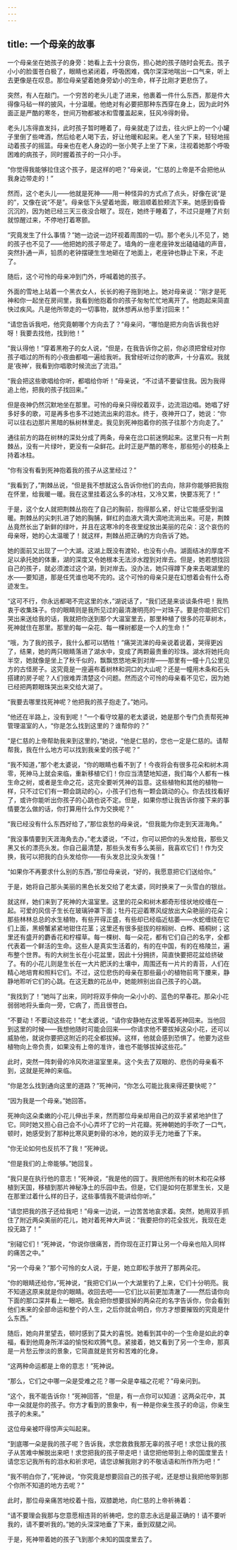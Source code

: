 ```yaml
---
---
---
```

title: 一个母亲的故事
---



一个母亲坐在她孩子的身旁：她看上去十分哀伤，担心她的孩子随时会死去。孩子小小的脸蛋苍白极了，眼睛也紧闭着，呼吸困难，偶尔深深地喘出一口气来，听上去更像是在叹息。那位母亲望着她身旁幼小的生命，样子比刚才更悲伤了。

突然，有人在敲门。一个穷苦的老头儿走了进来，他裹着一件什么东西，那是件大得像马毡一样的披风，十分温暖。他绝对有必要把那种东西穿在身上，因为此时外面正是严酷的寒冬，世间万物都被冰和雪覆盖起来，狂风冷得刺骨。

老头儿冻得直发抖，此时孩子暂时睡着了，母亲就走了过去，往火炉上的一个小罐子里倒了些啤酒，然后给老人喝下去，好让他暖和起来。老人坐了下来，轻轻地摇动着孩子的摇篮。母亲也在老人身边的一张小凳子上坐了下来，注视着她那个呼吸困难的病孩子，同时握着孩子的一只小手。

“你觉得我能够拉住这个孩子，是这样的吧？”母亲说，“仁慈的上帝是不会把他从我身边带走的！”

然而，这个老头儿——他就是死神——用一种怪异的方式点了点头，好像在说“是的”，又像在说“不是”。母亲低下头望着地面，眼泪顺着脸颊流下来。她感到昏昏沉沉的，因为她已经三天三夜没合眼了。现在，她终于睡着了，不过只是睡了片刻就惊醒过来，不停地打着寒颤。

“究竟发生了什么事情？”她一边说一边环视着周围的一切。那个老头儿不见了，她的孩子也不见了——他把她的孩子带走了。墙角的一座老座钟发出磕磕磕的声音，突然扑通一声，铅质的老钟摆硬生生地砸在了地面上，老座钟也静止下来，不走了。

随后，这个可怜的母亲冲到门外，呼喊着她的孩子。

外面的雪地上站着一个黑衣女人，长长的袍子拖到地上。她对母亲说：“刚才是死神和你一起坐在房间里，我看到他抱着你的孩子匆匆忙忙地离开了。他跑起来简直快过疾风。凡是他所带走的一切事物，就休想再从他手里讨回来！”

“请您告诉我吧，他究竟朝哪个方向去了？”母亲问，“哪怕是把方向告诉我也好呀！我要去找他，找到他！”

“我认得他！”穿着黑袍子的女人说，“但是，在我告诉你之前，你必须把曾经对你孩子唱过的所有的小夜曲都唱一遍给我听。我曾经听过你的歌声，十分喜欢。我就是‘夜神’，我看到你唱歌时候流出了流泪。”

“我会把这些歌唱给你听，都唱给你听！”母亲说，“不过请不要留住我。因为我得追上他，把我的孩子找回来。”

但是夜神仍然沉默地坐在那里。可怜的母亲只得绞着双手，边流泪边唱。她唱了好多好多的歌，可是再多也多不过她流出来的泪水。终于，夜神开口了，她说：“你可以往右边那片黑暗的枞树林里走。我见到死神抱着你的孩子往那个方向走了。”

通往前方的路在树林的深处分成了两条，母亲在岔口前迷惘起来。这里只有一片荆棘丛，没有一片绿叶，更没有一朵鲜花。此时正是严酷的寒冬，那些短小的枝条上持着冰柱。

“你有没有看到死神抱着我的孩子从这里经过？”

“我看到了，”荆棘丛说，“但是我不想就这么告诉你他们的去向，除非你能够把我抱在怀里，给我暖一暖。我在这里挂着这么多的冰柱，又冷又累，快要冻死了！”

于是，这个女人就把荆棘丛抱在了自己的胸前，抱得那么紧，好让它能感受到温暖。荆棘丛的尖刺扎进了她的胸脯，鲜红的血液大滴大滴地流淌出来。可是，荆棘丛竟然长出了新鲜的绿叶，并且在这寒冷的冬夜里绽放出美丽的花朵：这个哀伤的母亲呀，她的心太温暖了！就这样，荆棘丛把正确的方向告诉了她。

她的面前又出现了一个大湖。这湖上既没有渡轮，也没有小舟。湖面结冰的厚度不足以承托她的体重，湖的深度又令她根本无法涉水蹚到对岸去。但是，她若想找回自己的孩子，就必须渡过这个湖，到对岸去。没办法，她只得蹲下身来去喝湖里的水——要知道，那是任凭谁也喝不完的。这个可怜的母亲只是在幻想着会有什么奇迹发生。

“这可不行，你永远都喝不完这里的水，”湖说话了，“我们还是来谈谈条件吧！我热衷于收集珠子。你的眼睛则是我所见过的最清澈明亮的一对珠子。要是你能把它们哭出来送给我的话，我就把你送到那个大温室里去，那里种植了很多的花草树木，死神就住在那里。那里的每一朵花、每一棵树都是一个人的生命！”

“哦，为了我的孩子，我什么都可以牺牲！”痛哭流涕的母亲说着说着，哭得更凶了，结果，她的两只眼睛落进了湖水中，变成了两颗最贵重的珍珠。湖水将她托向半空，她就像是坐上了秋千似的，飘飘悠悠地来到对岸——那里有一幢十几公里见方的古怪房子。这究竟是一座遍布着树林和洞口的大山呢？还是一幢用木条和石头搭建的房子呢？人们很难弄清楚这个问题。然而这个可怜的母亲看不见它，因为她已经把两颗眼珠哭出来交给大湖了。

“我要去哪里找死神呢？他把我的孩子抱走了。”她问。

“他还在半路上，没有到呢！”一个看守坟墓的老太婆说，她是那个专门负责帮死神管理温室的人，“你是怎么找到这里的？谁帮你的？”

“是仁慈的上帝帮助我来到这里的，”她说，“他是仁慈的，您也一定是仁慈的。请帮帮我，我在什么地方可以找到我亲爱的孩子呢？”

“我不知道，”那个老太婆说，“你的眼睛也看不到了！今夜将会有很多花朵和树木凋零，死神马上就会来临，重新移植它们！你应当清楚地知道，我们每个人都有一株生命之树，或者是生命之花，这完全要听凭神的旨意。这些植物和其他的植物一样，只不过它们有一颗会跳动的心，小孩子们也有一颗会跳动的心。你去找找看好了，或许你能听出你孩子的心跳也说不定。但是，如果你想让我告诉你接下来的事情要怎么做的话，你打算用什么作为交换呢？”

“我已经没有什么东西好给了，”那位哀愁的母亲说，“但我能为你走到天涯海角。”

“我没事情要到天涯海角去办，”老太婆说，“不过，你可以把你的头发给我，那些又黑又长的漂亮头发。你自己最清楚，那些头发有多么美丽，我喜欢它们！作为交换，我可以把我的白头发给你——有头发总比没头发强！”

“如果你不再要求什么别的东西，”那位母亲说，“好的，我愿意把它们送给你。”

于是，她将自己那头美丽的黑色长发交给了老太婆，同时换来了一头雪白的银丝。

就这样，她们来到了死神的大温室里。这里的花朵和树木都奇形怪状地绞缠在一起。可爱的风信子生长在玻璃钟罩下面；牡丹花迎着寒风绽放出大朵艳丽的花朵；那些林林总总的水生植物，有些开得正盛，有些却已经临近枯萎——水蛇缠绕在它们上面，黑螃蟹紧紧地钳住花茎；这里还有很多挺拔的棕榈树、白桦、梧桐树；这里还有盛开的麝香花和柠檬草。每一棵树、每一朵花，都有它们自己的名字，全都代表着一个鲜活的生命。这些人是真实生活着的，有的在中国，有的在格陵兰，遍布整个世界。有的大树生长在小花盆里，因此十分拥挤，简直快要把花盆给挤破了。有的小花儿则是生长在一大片肥沃的土壤中，周围还有一片片的青苔，人们在精心地培育和照料它们。不过，这位悲伤的母亲在那些最小的植物前弯下腰来，静静地聆听它们的心跳。在这无数的花丛中，她能辨别出自己孩子的心跳。

“我找到了！”她叫了出来，同时将双手伸向一朵小小的、蓝色的早春花。那朵小花弱弱地将头垂向一旁，它病了，而且很苍白。

“不要动！不要动这些花！”老太婆说，“请你安静地在这里等着死神回来。当他回到这里的时候——我想他随时可能会回来——你请求他不要拔掉这朵小花，还可以威胁他，就说你要把这附近的花全都拔掉。这样，他就会感到恐惧了。他要为这些植物向上帝负责，如果没有上帝的准许，谁也不能够拔掉这些花。”

此时，突然一阵刺骨的冷风吹进温室里来。这个失去了双眼的、悲伤的母亲看不到，这就是死神的来临。

“你是怎么找到通向这里的道路？”死神问，“你怎么可能比我来得还要快呢？”

“因为我是一个母亲。”她回答。

死神向这朵柔嫩的小花儿伸出手来，然而那位母亲却用自己的双手紧紧地护住了它。同时她又担心自己会不小心弄坏了它的一片花瓣。死神朝她的手吹了一口气，顿时，她感受到了那种比寒风更刺骨的冰冷，她的双手无力地垂了下来。

“你无论如何也反抗不了我！”死神说。

“但是我们的上帝能够。”她回复。

“我只是在执行他的意志！”死神说，“我是他的园丁。我把他所有的树木和花朵移植到天国，移植到那片神秘净土的乐园中去。但是，它们是如何在那里生长，又是在那里过着什么样的日子，这些事情我不能讲给你听。”

“请您把我的孩子还给我吧！”母亲一边说，一边苦苦地哀求着。突然，她用双手抓住了附近两朵美丽的花儿，她对着死神大声说：“我要把你的花全拔光，我现在走投无路了！”

“别碰它们！”死神说，“你说你很痛苦，而你现在正打算让另一个母亲也陷入同样的痛苦之中。”

“另一个母亲？”那个可怜的女人说，于是，她立即松手放开了那两朵花。

“你的眼睛还给你，”死神说，“我把它们从一个大湖里钓了上来，它们十分明亮。我不知道这原来就是你的眼睛。收回去吧——它们比以前更加清澈了——然后请你向下面的那口深井看上一眼吧。我会把你想要拔掉的两朵花的名字告诉你，你会看到他们未来的全部命运和整个的人生，之后你就会明白，你方才想要摧毁的究竟是什么东西。”

随后，她向井里望去，顿时感到了莫大的喜悦。她看到其中的一个生命是如此的幸福，看到他周身所洋溢的愉悦和欢腾气息。紧接着，她又看到了另一个生命，那真是一片愁云惨淡的景象，它简直就是贫穷和苦难的化身。

“这两种命运都是上帝的意志！”死神说。

“那么，它们之中哪一朵是受难之花？哪一朵是幸福之花呢？”母亲问到。

“这个，我不能告诉你！”死神回答，“但是，有一点你可以知道：这两朵花中，其中一朵就是你的孩子。你方才看到的景象中，有一种是你亲生孩子的命运，你亲生孩子的未来。”

这位母亲被吓得惊声尖叫起来。

“到底哪一朵是我的孩子呢？告诉我，求您救救我那无辜的孩子吧！求您让我的孩子从苦难中解脱出来吧！求您把我的孩子带走吧！请您把他带到上帝的国度里去！请您忘记我所有的泪水和祈求吧，请您谅解我刚才的不敬话语和所作所为吧！”

“我不明白你了，”死神说，“你究竟是想要回自己的孩子呢，还是想让我把他带到那个你所不知道的地方去呢？”

此时，那位母亲痛苦地绞着十指，双膝跪地，向仁慈的上帝祈祷着：

“请不要理会我那与您意愿相违背的祈祷吧，您的意志永远是最正确的！请不要听我的，请不要听我的。”她的头深深地垂了下来，垂到双腿之间。

于是，死神带着她的孩子飞到那个未知的国度里去了。
